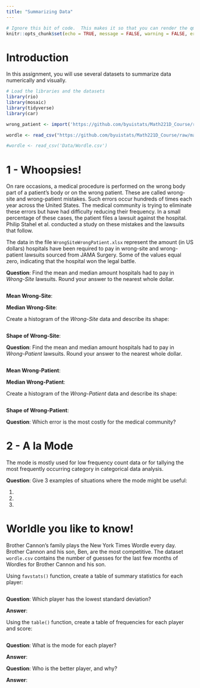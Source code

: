 ```yaml
---
title: "Summarizing Data"
---
```

```r
# Ignore this bit of code.  This makes it so that you can render the qmd file even when there are errors in your code.
knitr::opts_chunk$set(echo = TRUE, message = FALSE, warning = FALSE, error = TRUE)
```


# Introduction

In this assignment, you will use several datasets to summarize data numerically and visually.

```r
# Load the libraries and the datasets
library(rio)
library(mosaic)
library(tidyverse)
library(car)

wrong_patient <- import('https://github.com/byuistats/Math221D_Course/raw/main/Data/WrongSiteWrongPatient.xlsx') %>% tibble()

wordle <- read_csv("https://github.com/byuistats/Math221D_Course/raw/main/Data/Wordle.csv")

#wordle <- read_csv('Data/Wordle.csv')

```


# 1 - Whoopsies!

On rare occasions, a medical procedure is performed on the wrong body part of a patient’s body or on the wrong patient. These are called wrong-site and wrong-patient mistakes. Such errors occur hundreds of times each year across the United States. The medical community is trying to eliminate these errors but have had difficulty reducing their frequency. In a small percentage of these cases, the patient files a lawsuit against the hospital. Philip Stahel et al. conducted a study on these mistakes and the lawsuits that follow.

The data in the file `WrongSiteWrongPatient.xlsx` represent the amount (in US dollars) hospitals have been required to pay in wrong-site and wrong-patient lawsuits sourced from JAMA Surgery. Some of the values equal zero, indicating that the hospital won the legal battle. 


__Question__:  Find the mean and median amount hospitals had to pay in *Wrong-Site* lawsuits. Round your answer to the nearest whole dollar.

```r

```

__Mean Wrong-Site__:  

__Median Wrong-Site__:  

Create a histogram of the *Wrong-Site* data and describe its shape:

```r


```

__Shape of Wrong-Site__:  


__Question__:  Find the mean and median amount hospitals had to pay in *Wrong-Patient* lawsuits. Round your answer to the nearest whole dollar.

```r

```

__Mean Wrong-Patient__:  

__Median Wrong-Patient__:  

Create a histogram of the *Wrong-Patient* data and describe its shape:

```r


```


__Shape of Wrong-Patient__:  


__Question__:  Which error is the most costly for the medical community?


# 2 - A la Mode

The mode is mostly used for low frequency count data or for tallying the most frequently occurring category in categorical data analysis.  

__Question__:  Give 3 examples of situations where the mode might be useful:

1. 
2. 
3. 


# Worldle you like to know!

Brother Cannon's family plays the New York Times Wordle every day.  Brother Cannon and his son, Ben, are the most competitive.  The dataset `wordle.csv` contains the number of guesses for the last few months of Wordles for Brother Cannon and his son.  


Using `favstats()` function, create a table of summary statistics for each player:

```r

```


__Question__:  Which player has the lowest standard deviation?

__Answer__:  

Using the `table()` function, create a table of frequencies for each player and score:

```r

```


__Question__: What is the mode for each player?

__Answer__:  


__Question__:  Who is the better player, and why?

__Answer__:

